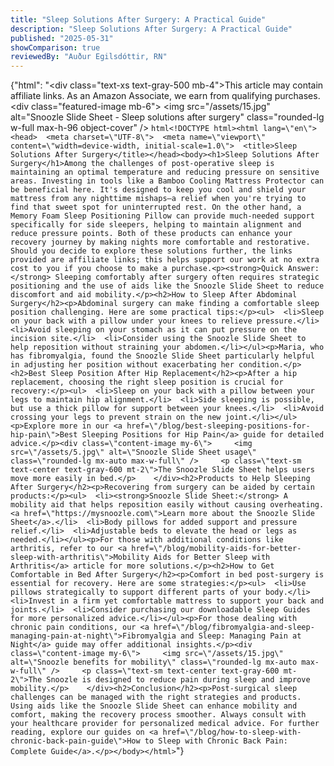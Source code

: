 ```yaml
---
title: "Sleep Solutions After Surgery: A Practical Guide"
description: "Sleep Solutions After Surgery: A Practical Guide"
published: "2025-05-31"
showComparison: true
reviewedBy: "Auður Egilsdóttir, RN"
---
```

{"html": "<div class=\"text-xs text-gray-500 mb-4\">This article may contain affiliate links. As an Amazon Associate, we earn from qualifying purchases.</div><div class=\"featured-image mb-6\">   <img src=\"/assets/15.jpg\" alt=\"Snoozle Slide Sheet - Sleep solutions after surgery\" class=\"rounded-lg w-full max-h-96 object-cover\" />  </div>```html<!DOCTYPE html><html lang=\"en\"><head>  <meta charset=\"UTF-8\">  <meta name=\"viewport\" content=\"width=device-width, initial-scale=1.0\">  <title>Sleep Solutions After Surgery</title></head><body><h1>Sleep Solutions After Surgery</h1>Among the challenges of post-operative sleep is maintaining an optimal temperature and reducing pressure on sensitive areas. Investing in tools like a Bamboo Cooling Mattress Protector can be beneficial here. It's designed to keep you cool and shield your mattress from any nighttime mishaps—a relief when you're trying to find that sweet spot for uninterrupted rest. On the other hand, a Memory Foam Sleep Positioning Pillow can provide much-needed support specifically for side sleepers, helping to maintain alignment and reduce pressure points. Both of these products can enhance your recovery journey by making nights more comfortable and restorative. Should you decide to explore these solutions further, the links provided are affiliate links; this helps support our work at no extra cost to you if you choose to make a purchase.<p><strong>Quick Answer:</strong> Sleeping comfortably after surgery often requires strategic positioning and the use of aids like the Snoozle Slide Sheet to reduce discomfort and aid mobility.</p><h2>How to Sleep After Abdominal Surgery</h2><p>Abdominal surgery can make finding a comfortable sleep position challenging. Here are some practical tips:</p><ul>  <li>Sleep on your back with a pillow under your knees to relieve pressure.</li>  <li>Avoid sleeping on your stomach as it can put pressure on the incision site.</li>  <li>Consider using the Snoozle Slide Sheet to help reposition without straining your abdomen.</li></ul><p>Maria, who has fibromyalgia, found the Snoozle Slide Sheet particularly helpful in adjusting her position without exacerbating her condition.</p><h2>Best Sleep Position After Hip Replacement</h2><p>After a hip replacement, choosing the right sleep position is crucial for recovery:</p><ul>  <li>Sleep on your back with a pillow between your legs to maintain hip alignment.</li>  <li>Side sleeping is possible, but use a thick pillow for support between your knees.</li>  <li>Avoid crossing your legs to prevent strain on the new joint.</li></ul><p>Explore more in our <a href=\"/blog/best-sleeping-positions-for-hip-pain\">Best Sleeping Positions for Hip Pain</a> guide for detailed advice.</p><div class=\"content-image my-6\">     <img src=\"/assets/5.jpg\" alt=\"Snoozle Slide Sheet usage\" class=\"rounded-lg mx-auto max-w-full\" />     <p class=\"text-sm text-center text-gray-600 mt-2\">The Snoozle Slide Sheet helps users move more easily in bed.</p>    </div><h2>Products to Help Sleeping After Surgery</h2><p>Recovering from surgery can be aided by certain products:</p><ul>  <li><strong>Snoozle Slide Sheet:</strong> A mobility aid that helps reposition easily without causing overheating. <a href=\"https://mysnoozle.com\">Learn more about the Snoozle Slide Sheet</a>.</li>  <li>Body pillows for added support and pressure relief.</li>  <li>Adjustable beds to elevate the head or legs as needed.</li></ul><p>For those with additional conditions like arthritis, refer to our <a href=\"/blog/mobility-aids-for-better-sleep-with-arthritis\">Mobility Aids for Better Sleep with Arthritis</a> article for more solutions.</p><h2>How to Get Comfortable in Bed After Surgery</h2><p>Comfort in bed post-surgery is essential for recovery. Here are some strategies:</p><ul>  <li>Use pillows strategically to support different parts of your body.</li>  <li>Invest in a firm yet comfortable mattress to support your back and joints.</li>  <li>Consider purchasing our downloadable Sleep Guides for more personalized advice.</li></ul><p>For those dealing with chronic pain conditions, our <a href=\"/blog/fibromyalgia-and-sleep-managing-pain-at-night\">Fibromyalgia and Sleep: Managing Pain at Night</a> guide may offer additional insights.</p><div class=\"content-image my-6\">     <img src=\"/assets/15.jpg\" alt=\"Snoozle benefits for mobility\" class=\"rounded-lg mx-auto max-w-full\" />     <p class=\"text-sm text-center text-gray-600 mt-2\">The Snoozle is designed to reduce pain during sleep and improve mobility.</p>    </div><h2>Conclusion</h2><p>Post-surgical sleep challenges can be managed with the right strategies and products. Using aids like the Snoozle Slide Sheet can enhance mobility and comfort, making the recovery process smoother. Always consult with your healthcare provider for personalized medical advice. For further reading, explore our guides on <a href=\"/blog/how-to-sleep-with-chronic-back-pain-guide\">How to Sleep with Chronic Back Pain: Complete Guide</a>.</p></body></html>```"}
